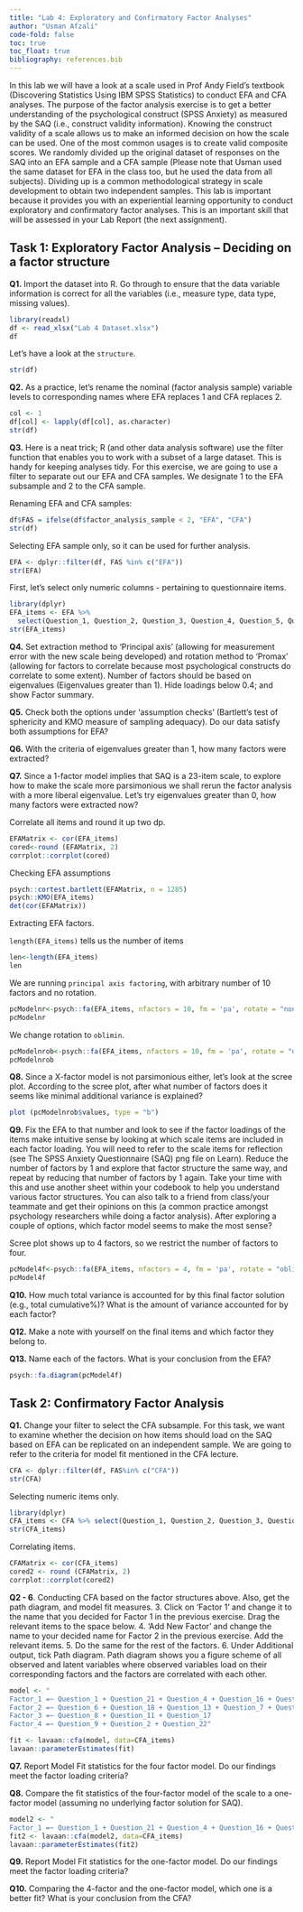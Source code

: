 ```yaml
---
title: "Lab 4: Exploratory and Confirmatory Factor Analyses"
author: "Usman Afzali"
code-fold: false
toc: true
toc_float: true
bibliography: references.bib
---
```


In this lab we will have a look at a scale used in Prof Andy Field's textbook (Discovering Statistics Using IBM SPSS Statistics) to conduct EFA and CFA analyses. The purpose of the factor analysis exercise is to get a better understanding of the psychological construct (SPSS Anxiety) as measured by the SAQ (i.e., construct validity information). Knowing the construct validity of a scale allows us to make an informed decision on how the scale can be used. One of the most common usages is to create valid composite scores. We randomly divided up the original dataset of responses on the SAQ into an EFA sample and a CFA sample (Please note that Usman used the same dataset for EFA in the class too, but he used the data from all subjects). Dividing up is a common methodological strategy in scale development to obtain two independent samples. This lab is important because it provides you with an experiential learning opportunity to conduct exploratory and confirmatory factor analyses. This is an important skill that will be assessed in your Lab Report (the next assignment).

## Task 1: Exploratory Factor Analysis -- Deciding on a factor structure

**Q1.** Import the dataset into R. Go through to ensure that the data variable information is correct for all the variables (i.e., measure type, data type, missing values).

```r
library(readxl)
df <- read_xlsx("Lab 4 Dataset.xlsx")
df
```

Let's have a look at the `structure`.

```r
str(df)
```

**Q2.** As a practice, let's rename the nominal (factor analysis sample) variable levels to corresponding names where EFA replaces 1 and CFA replaces 2.

```r
col <- 1
df[col] <- lapply(df[col], as.character)
str(df)
```

**Q3.** Here is a neat trick; R (and other data analysis software) use the filter function that enables you to work with a subset of a large dataset. This is handy for keeping analyses tidy. For this exercise, we are going to use a filter to separate out our EFA and CFA samples. We designate 1 to the EFA subsample and 2 to the CFA sample.

Renaming EFA and CFA samples:

```r
df$FAS = ifelse(df$factor_analysis_sample < 2, "EFA", "CFA")
str(df)
```

Selecting EFA sample only, so it can be used for further analysis.

```r
EFA <- dplyr::filter(df, FAS %in% c("EFA"))
str(EFA)
```

First, let's select only numeric columns - pertaining to questionnaire items.

```r
library(dplyr)
EFA_items <- EFA %>%
  select(Question_1, Question_2, Question_3, Question_4, Question_5, Question_6, Question_7, Question_8, Question_9, Question_10, Question_11, Question_12, Question_13, Question_14, Question_15, Question_16, Question_17, Question_18, Question_19, Question_20, Question_21, Question_22, Question_23)
str(EFA_items)
```

**Q4.** Set extraction method to 'Principal axis' (allowing for measurement error with the new scale being developed) and rotation method to 'Promax' (allowing for factors to correlate because most psychological constructs do correlate to some extent). Number of factors should be based on eigenvalues (Eigenvalues greater than 1). Hide loadings below 0.4; and show Factor summary.

**Q5.** Check both the options under 'assumption checks' (Bartlett's test of sphericity and KMO measure of sampling adequacy). Do our data satisfy both assumptions for EFA?

**Q6.** With the criteria of eigenvalues greater than 1, how many factors were extracted?

**Q7.** Since a 1-factor model implies that SAQ is a 23-item scale, to explore how to make the scale more parsimonious we shall rerun the factor analysis with a more liberal eigenvalue. Let's try eigenvalues greater than 0, how many factors were extracted now?

Correlate all items and round it up two dp.

```r
EFAMatrix <- cor(EFA_items)
cored<-round (EFAMatrix, 2)
corrplot::corrplot(cored)
```

Checking EFA assumptions

```r
psych::cortest.bartlett(EFAMatrix, n = 1285)
psych::KMO(EFA_items)
det(cor(EFAMatrix))
```

Extracting EFA factors.

`length(EFA_items)` tells us the number of items

```r
len<-length(EFA_items)
len
```

We are running `principal axis factoring`, with arbitrary number of 10 factors and no rotation.

```r
pcModelnr<-psych::fa(EFA_items, nfactors = 10, fm = 'pa', rotate = "none")
pcModelnr
```

We change rotation to `oblimin`.

```r
pcModelnrob<-psych::fa(EFA_items, nfactors = 10, fm = 'pa', rotate = "oblimin")
pcModelnrob
```

**Q8.** Since a X-factor model is not parsimonious either, let's look at the scree plot. According to the scree plot, after what number of factors does it seems like minimal additional variance is explained?

```r
plot (pcModelnrob$values, type = "b")
```

**Q9.** Fix the EFA to that number and look to see if the factor loadings of the items make intuitive sense by looking at which scale items are included in each factor loading. You will need to refer to the scale items for reflection (see The SPSS Anxiety Questionnaire (SAQ) png file on Learn). Reduce the number of factors by 1 and explore that factor structure the same way, and repeat by reducing that number of factors by 1 again. Take your time with this and use another sheet within your codebook to help you understand various factor structures. You can also talk to a friend from class/your teammate and get their opinions on this (a common practice amongst psychology researchers while doing a factor analysis). After exploring a couple of options, which factor model seems to make the most sense?

Scree plot shows up to 4 factors, so we restrict the number of factors to four.

```r
pcModel4f<-psych::fa(EFA_items, nfactors = 4, fm = 'pa', rotate = "oblimin")
pcModel4f
```

**Q10.** How much total variance is accounted for by this final factor solution (e.g., total cumulative%)? What is the amount of variance accounted for by each factor?

**Q12.** Make a note with yourself on the final items and which factor they belong to.

**Q13.** Name each of the factors. What is your conclusion from the EFA?

```r
psych::fa.diagram(pcModel4f)
```

## Task 2: Confirmatory Factor Analysis

**Q1.** Change your filter to select the CFA subsample. For this task, we want to examine whether the decision on how items should load on the SAQ based on EFA can be replicated on an independent sample. We are going to refer to the criteria for model fit mentioned in the CFA lecture.

```r
CFA <- dplyr::filter(df, FAS%in% c("CFA"))
str(CFA)
```

Selecting numeric items only.

```r
library(dplyr)
CFA_items <- CFA %>% select(Question_1, Question_2, Question_3, Question_4, Question_5, Question_6, Question_7, Question_8, Question_9, Question_10, Question_11, Question_12, Question_13, Question_14, Question_15, Question_16, Question_17, Question_18, Question_19, Question_20, Question_21, Question_22, Question_23)
str(CFA_items)
```

Correlating items.

```r
CFAMatrix <- cor(CFA_items)
cored2 <- round (CFAMatrix, 2)
corrplot::corrplot(cored2)
```

**Q2 - 6**. Conducting CFA based on the factor structures above. Also, get the path diagram, and model fit measures. 3. Click on 'Factor 1' and change it to the name that you decided for Factor 1 in the previous exercise. Drag the relevant items to the space below. 4. 'Add New Factor' and change the name to your decided name for Factor 2 in the previous exercise. Add the relevant items. 5. Do the same for the rest of the factors. 6. Under Additional output, tick Path diagram. Path diagram shows you a figure scheme of all observed and latent variables where observed variables load on their corresponding factors and the factors are correlated with each other.

```r
model <- "
Factor_1 =~ Question_1 + Question_21 + Question_4 + Question_16 + Question_12 + Question_20 + Question_5 + Question_3
Factor_2 =~ Question_6 + Question_18 + Question_13 + Question_7 + Question_14 + Question_10
Factor_3 =~ Question_8 + Question_11 + Question_17
Factor_4 =~ Question_9 + Question_2 + Question_22"
```

```r
fit <- lavaan::cfa(model, data=CFA_items)
lavaan::parameterEstimates(fit)
```

**Q7.** Report Model Fit statistics for the four factor model. Do our findings meet the factor loading criteria?

**Q8.** Compare the fit statistics of the four-factor model of the scale to a one-factor model (assuming no underlying factor solution for SAQ).

```r
model2 <- "
Factor_1 =~ Question_1 + Question_21 + Question_4 + Question_16 + Question_12 + Question_20 + Question_5 + Question_3 + Question_6 + Question_18 + Question_13 + Question_7 + Question_14 + Question_10 + Question_8 + Question_11 + Question_17 + Question_9 + Question_2 + Question_22"
fit2 <- lavaan::cfa(model2, data=CFA_items)
lavaan::parameterEstimates(fit2)
```

**Q9.** Report Model Fit statistics for the one-factor model. Do our findings meet the factor loading criteria?

**Q10.** Comparing the 4-factor and the one-factor model, which one is a better fit? What is your conclusion from the CFA?
